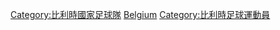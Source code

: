 [[Category:比利時國家足球隊|Category:比利時國家足球隊]]
[[Category:國家足球隊球員|Belgium]]
[[Category:比利時足球運動員|Category:比利時足球運動員]]
